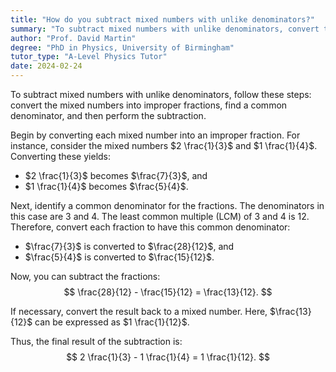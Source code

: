 ```yaml
---
title: "How do you subtract mixed numbers with unlike denominators?"
summary: "To subtract mixed numbers with unlike denominators, convert them to improper fractions, determine a common denominator, and then perform the subtraction."
author: "Prof. David Martin"
degree: "PhD in Physics, University of Birmingham"
tutor_type: "A-Level Physics Tutor"
date: 2024-02-24
---
```


To subtract mixed numbers with unlike denominators, follow these steps: convert the mixed numbers into improper fractions, find a common denominator, and then perform the subtraction.

Begin by converting each mixed number into an improper fraction. For instance, consider the mixed numbers $2 \frac{1}{3}$ and $1 \frac{1}{4}$. Converting these yields:
- $2 \frac{1}{3}$ becomes $\frac{7}{3}$, and 
- $1 \frac{1}{4}$ becomes $\frac{5}{4}$.

Next, identify a common denominator for the fractions. The denominators in this case are $3$ and $4$. The least common multiple (LCM) of $3$ and $4$ is $12$. Therefore, convert each fraction to have this common denominator:
- $\frac{7}{3}$ is converted to $\frac{28}{12}$, and 
- $\frac{5}{4}$ is converted to $\frac{15}{12}$.

Now, you can subtract the fractions:
$$
\frac{28}{12} - \frac{15}{12} = \frac{13}{12}.
$$

If necessary, convert the result back to a mixed number. Here, $\frac{13}{12}$ can be expressed as $1 \frac{1}{12}$.

Thus, the final result of the subtraction is:
$$
2 \frac{1}{3} - 1 \frac{1}{4} = 1 \frac{1}{12}.
$$
    